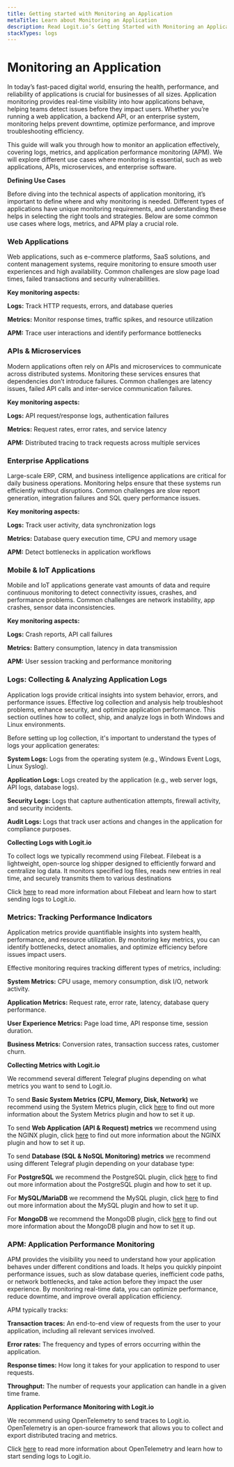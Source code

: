```yaml
---
title: Getting started with Monitoring an Application
metaTitle: Learn about Monitoring an Application
description: Read Logit.io’s Getting Started with Monitoring an Application article and learn how to monitor an application effectively
stackTypes: logs
---
```


# Monitoring an Application

In today’s fast-paced digital world, ensuring the health, performance, and reliability of applications is crucial for businesses of all sizes. 
Application monitoring provides real-time visibility into how applications behave, helping teams detect issues before they impact users. 
Whether you’re running a web application, a backend API, or an enterprise system, monitoring helps prevent downtime, optimize performance, 
and improve troubleshooting efficiency.

This guide will walk you through how to monitor an application effectively, covering logs, metrics, and application performance monitoring (APM). 
We will explore different use cases where monitoring is essential, such as web applications, APIs, microservices, and enterprise software.

**Defining Use Cases**

Before diving into the technical aspects of application monitoring, it’s important to define where and why monitoring is needed. Different types 
of applications have unique monitoring requirements, and understanding these helps in selecting the right tools and strategies. Below are some 
common use cases where logs, metrics, and APM play a crucial role.

### Web Applications

Web applications, such as e-commerce platforms, SaaS solutions, and content management systems, require monitoring to ensure smooth user 
experiences and high availability. Common challenges are slow page load times, failed transactions and security vulnerabilities.

**Key monitoring aspects:**

**Logs:** Track HTTP requests, errors, and database queries

**Metrics:** Monitor response times, traffic spikes, and resource utilization

**APM:** Trace user interactions and identify performance bottlenecks

### APIs & Microservices

Modern applications often rely on APIs and microservices to communicate across distributed systems. Monitoring these services ensures that 
dependencies don’t introduce failures. Common challenges are latency issues, failed API calls and inter-service communication failures.
 
**Key monitoring aspects:**

**Logs:** API request/response logs, authentication failures

**Metrics:** Request rates, error rates, and service latency

**APM:** Distributed tracing to track requests across multiple services

### Enterprise Applications

Large-scale ERP, CRM, and business intelligence applications are critical for daily business operations. Monitoring helps ensure that these 
systems run efficiently without disruptions. Common challenges are slow report generation, integration failures and SQL query performance issues.

**Key monitoring aspects:**

**Logs:** Track user activity, data synchronization logs

**Metrics:** Database query execution time, CPU and memory usage

**APM:** Detect bottlenecks in application workflows

### Mobile & IoT Applications

Mobile and IoT applications generate vast amounts of data and require continuous monitoring to detect connectivity issues, crashes, and performance 
problems. Common challenges are network instability, app crashes, sensor data inconsistencies.

**Key monitoring aspects:**

**Logs:** Crash reports, API call failures

**Metrics:** Battery consumption, latency in data transmission

**APM:** User session tracking and performance monitoring

### Logs: Collecting & Analyzing Application Logs

Application logs provide critical insights into system behavior, errors, and performance issues. Effective log collection and analysis help 
troubleshoot problems, enhance security, and optimize application performance. This section outlines how to collect, ship, and analyze logs in both 
Windows and Linux environments.

Before setting up log collection, it's important to understand the types of logs your application generates:

**System Logs:** Logs from the operating system (e.g., Windows Event Logs, Linux Syslog).

**Application Logs:** Logs created by the application (e.g., web server logs, API logs, database logs).

**Security Logs:** Logs that capture authentication attempts, firewall activity, and security incidents.

**Audit Logs:** Logs that track user actions and changes in the application for compliance purposes.

**Collecting Logs with Logit.io**

To collect logs we typically recommend using Filebeat. Filebeat is a lightweight, open-source log shipper designed to efficiently forward and centralize 
log data. It monitors specified log files, reads new entries in real time, and securely transmits them to various destinations

Click [here](filebeat/) to read more information about Filebeat and learn how to start sending logs to Logit.io.

### Metrics: Tracking Performance Indicators

Application metrics provide quantifiable insights into system health, performance, and resource utilization. By monitoring key metrics, you can identify 
bottlenecks, detect anomalies, and optimize efficiency before issues impact users.

Effective monitoring requires tracking different types of metrics, including:

**System Metrics:** CPU usage, memory consumption, disk I/O, network activity.

**Application Metrics:** Request rate, error rate, latency, database query performance.

**User Experience Metrics:** Page load time, API response time, session duration.

**Business Metrics:** Conversion rates, transaction success rates, customer churn.

**Collecting Metrics with Logit.io**

We recommend several different Telegraf plugins depending on what metrics you want to send to Logit.io.

To send **Basic System Metrics (CPU, Memory, Disk, Network)** we recommend using the System Metrics plugin, click 
[here](../integrations/system-metrics/) to find out more information about the System Metrics plugin and how to set it up.

To send **Web Application (API & Request) metrics** we recommend using the NGINX plugin, click [here](../integrations/nginx/#metrics) 
to find out more information about the NGINX plugin and how to set it up.

To send **Database (SQL & NoSQL Monitoring) metrics** we recommend using different Telegraf plugin depending on your database type:

For **PostgreSQL** we recommend the PostgreSQL plugin, click [here](../integrations/postgresql/#metrics) to find out more information 
about the PostgreSQL plugin and how to set it up.

For **MySQL/MariaDB** we recommend the MySQL plugin, click [here](../integrations/mysql/#metrics) to find out more information about 
the MySQL plugin and how to set it up.

For **MongoDB** we recommend the MongoDB plugin, click [here](../integrations/mongodb/#metrics) to find out more information about the 
MongoDB plugin and how to set it up.

### APM: Application Performance Monitoring

APM provides the visibility you need to understand how your application behaves under different conditions and loads. It helps you quickly 
pinpoint performance issues, such as slow database queries, inefficient code paths, or network bottlenecks, and take action before they 
impact the user experience. By monitoring real-time data, you can optimize performance, reduce downtime, and improve overall application 
efficiency.

APM typically tracks:

**Transaction traces:** An end-to-end view of requests from the user to your application, including all relevant services involved.

**Error rates:** The frequency and types of errors occurring within the application.

**Response times:** How long it takes for your application to respond to user requests.

**Throughput:** The number of requests your application can handle in a given time frame.

**Application Performance Monitoring with Logit.io**

We recommend using OpenTelemetry to send traces to Logit.io. OpenTelemetry is an open-source framework that allows you to collect and export 
distributed tracing and metrics.

Click [here](opentelemetry/) to read more information about OpenTelemetry and learn how to start sending logs to Logit.io.




